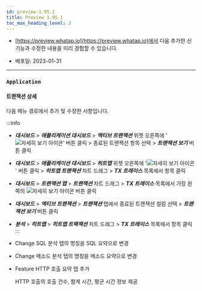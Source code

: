 ```yaml
---
id: preview-1.95.1
title: Preview 1.95.1
toc_max_heading_level: 3
---
```



* [https://preview.whatap.io](https://preview.whatap.io)에서 다음 추가한 신기능과 수정한 내용을 미리 경험할 수 있습니다. 

* 배포일: 2023-01-31

---

### `Application`

#### 트랜잭션 상세

다음 메뉴 경로에서 추가 및 수정한 사항입니다.

:::info
* ***대시보드*** > ***애플리케이션 대시보드*** > ***액티브 트랜잭션*** 위젯 오른쪽에 '![자세히 보기 아이콘](/img/right-arrow.svg)' 버튼 클릭 > 종료된 트랜잭션 항목 선택 > ***트랜잭션 보기*** 버튼 클릭
* ***대시보드*** > ***애플리케이션 대시보드*** > ***히트맵*** 위젯 오른쪽에 '![자세히 보기 아이콘](/img/right-arrow.svg)' 버튼 클릭 > ***히트맵 트랜잭션*** 차트 드래그 > ***TX 트레이스*** 목록에서 항목 클릭
* ***대시보드*** > ***트랜잭션 맵*** > ***트랜잭션*** 차트 드래그 > ***TX 트레이스*** 목록에서 가장 왼쪽의 ![자세히 보기 아이콘](/img/ico-detail-view.svg) 버튼 클릭
* ***대시보드*** > ***액티브 트랜잭션*** > ***트랜잭션*** 탭에서 종료된 트랜잭션 컬럼 선택 > ***트랜잭션 보기*** 버튼 클릭
* ***분석*** > ***히트맵*** > ***히트맵 트랙잭션*** 차트 드래그 > ***TX 트레이스*** 목록에서 항목 클릭
:::

* <Status>Change</Status> <UI>SQL 분석</UI> 탭의 명칭을 <UI>SQL 요약</UI>으로 변경

* <Status>Change</Status> <UI>메소드 분석</UI> 탭의 명칭을 <UI>메소드 요약</UI>으로 변경

* <Status>Feature</Status> <UI>HTTP 호출 요약</UI> 탭 추가
  
  HTTP 호출의 호출 건수, 합계 시간, 평균 시간 정보  제공

